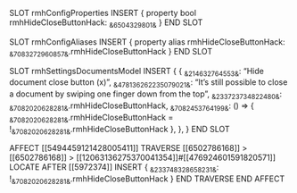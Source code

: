 SLOT rmhConfigProperties INSERT {
    property bool rmhHideCloseButtonHack: ~&6504329801&~
} END SLOT

SLOT rmhConfigAliases INSERT {
    property alias rmhHideCloseButtonHack: ~&7083272960857&~.rmhHideCloseButtonHack
} END SLOT

SLOT rmhSettingsDocumentsModel
    INSERT {
        {
           ~&214632764553&~: "Hide document close button (x)",
           ~&478136262235079021&~: "It's still possible to close a document by swiping one finger down from the top",
           ~&233723734822480&~: ~&7082020628281&~.rmhHideCloseButtonHack,
           ~&7082453764199&~: () => { ~&7082020628281&~.rmhHideCloseButtonHack = !~&7082020628281&~.rmhHideCloseButtonHack },
        },
    }
END SLOT

AFFECT [[5494459121428005411]]
    TRAVERSE [[6502786168]] > [[6502786168]] > [[12063136275370041354]]#[[476924601591820571]]
        LOCATE AFTER [[5972374]]
        INSERT {
            ~&233748328658231&~: !~&7082020628281&~.rmhHideCloseButtonHack
        }
    END TRAVERSE
END AFFECT
